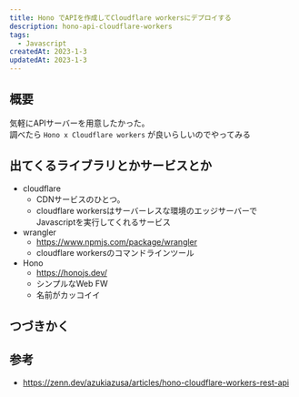 ```yaml
---
title: Hono でAPIを作成してCloudflare workersにデプロイする
description: hono-api-cloudflare-workers
tags:
  - Javascript
createdAt: 2023-1-3
updatedAt: 2023-1-3
---
```


## 概要
気軽にAPIサーバーを用意したかった。  
調べたら `Hono x Cloudflare workers` が良いらしいのでやってみる

## 出てくるライブラリとかサービスとか
- cloudflare
  - CDNサービスのひとつ。  
  - cloudflare workersはサーバーレスな環境のエッジサーバーでJavascriptを実行してくれるサービス
- wrangler
  - https://www.npmjs.com/package/wrangler
  - cloudflare workersのコマンドラインツール
- Hono
  - https://honojs.dev/
  - シンプルなWeb FW
  - 名前がカッコイイ

## つづきかく


## 参考
- https://zenn.dev/azukiazusa/articles/hono-cloudflare-workers-rest-api
